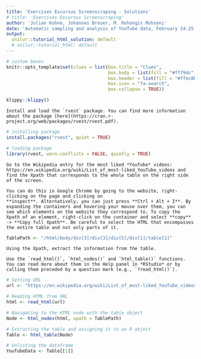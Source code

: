 ```yaml
---
title: 'Exercises Excursus Screenscraping - Solutions'
# title: 'Exercises Excursus Screenscraping' 
author: 'Julian Kohne, Johannes Breuer, M. Rohangis Mohseni'
date: 'Automatic sampling and analysis of YouTube data, February 24-25, 2021'
output:
  unilur::tutorial_html_solution: default
  # unilur::tutorial_html: default
---
```


```r
# custom boxes
knitr::opts_template$set(clues = list(box.title = "Clues",
                                      box.body = list(fill = "#fff9dc", colour = "black"),
                                      box.header = list(fill = "#ffec8b", colour = "black"),
                                      box.icon = "fa-search",
                                      box.collapse = TRUE))

```

```r
klippy::klippy()
```

```block
Install and load the `rvest` package. You can find more information about the package [here](https://cran.r-project.org/web/packages/rvest/rvest.pdf).
```

```r

# installing package
install.packages("rvest", quiet = TRUE)

# loading package
library(rvest, warn.conflicts = FALSE, quietly = TRUE)

```

```block
Go to the Wikipedia entry for the most liked *YouTube* videos: https://en.wikipedia.org/wiki/List_of_most-liked_YouTube_videos and find the Xpath that corresponds to the whole table on the right side of the screen.
```

```block
You can do this in Google Chrome by going to the website, right-clicking on the page and clicking on
**inspect**. Alternatively, you can just press **Ctrl + Alt + I**. By expanding the containers and hovering your mouse over them, you can see which elements on the website they correspond to. To copy the Xpath of an element, right-click on the container and select **copy** -> **Copy full Xpath**. Be careful to select the HTML that encompasses the entire table and not only parts of it.
```

```r
TablePath <- "/html/body/div[3]/div[3]/div[5]/div[1]/table[1]"
```

```block
Using the Xpath, extract the information from the table.
```

```block
Use the `read_html()`, `html_nodes()` and `html_table()` functions. You can read more about them in the Help panel in *RStudio* or by calling them preceded by a question mark (e.g., `?read_html()`).
```

```r
# Setting URL
url <- "https://en.wikipedia.org/wiki/List_of_most-liked_YouTube_videos"

# Reading HTML from URL
html <- read_html(url)

# Navigating to the HTML node with the table object
Node <- html_nodes(html, xpath = TablePath)

# Extracting the table and assigning it to an R object
Table <- html_table(Node)

# Unlisting the dataframe
YouTubeData <- Table[[1]]

```